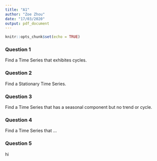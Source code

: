 ```yaml
---
title: "A1"
author: "Zoe Zhou"
date: "17/03/2020"
output: pdf_document
---
```


```r
knitr::opts_chunk$set(echo = TRUE)
```

### Question 1
Find a Time Series that exhibites cycles. 

### Question 2
Find a Stationary Time Series.

### Question 3
Find a Time Series that has a seasonal component but no trend or cycle. 

### Question 4
Find a Time Series that ...

### Question 5
hi

